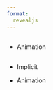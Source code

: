 ```yaml
---
format:
  revealjs
---
```


## {auto-animate=true}

- Animation

## {auto-animate=true}

- Implicit

- Animation
